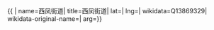 {{ {{{1|PRC admin/showdata}}}|
name=西凤街道|
title=西凤街道|
lat=|
lng=|
wikidata=Q13869329|
wikidata-original-name=|
arg={{{arg|}}}}}